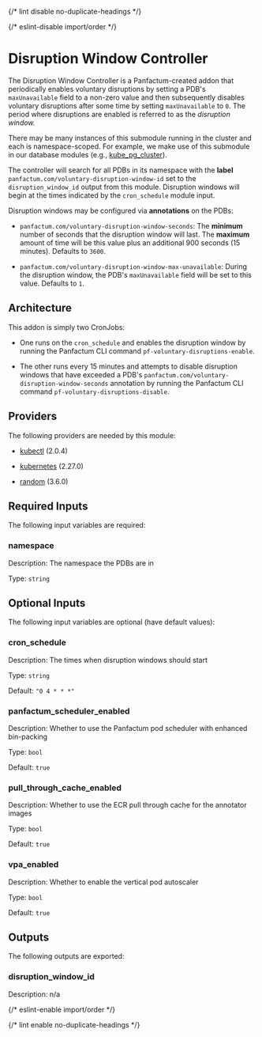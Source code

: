 
{/* lint disable no-duplicate-headings */}

{/* eslint-disable import/order */}
<ModuleHeader name="kube_disruption_window_controller" sourceHref="https://github.com/Panfactum/stack/tree/__PANFACTUM_VERSION_MAIN__/packages/infrastructure/kube_disruption_window_controller" status="stable" type="submodule"/>

# Disruption Window Controller

The Disruption Window Controller is a Panfactum-created addon that periodically enables voluntary disruptions
by setting a PDB's `maxUnavailable` field to a non-zero value and then subsequently disables voluntary
disruptions after some time by setting `maxUnavailable` to `0`. The period where disruptions are enabled is
referred to as the *disruption window.*

There may be many instances of this submodule running in the cluster and each is namespace-scoped. For example,
we make use of this submodule in our database modules (e.g., [kube\_pg\_cluster](/docs/main/reference/infrastructure-modules/submodule/kubernetes/kube\_pg\_cluster)).

The controller will search for all PDBs in its namespace with the **label** `panfactum.com/voluntary-disruption-window-id` set to the
`disruption_window_id` output from this module. Disruption windows will begin at the times indicated by the `cron_schedule` module input.

Disruption windows may be configured via **annotations** on the PDBs:

- `panfactum.com/voluntary-disruption-window-seconds`: The **minimum** number of seconds that the disruption window
will last. The **maximum** amount of time will be this value plus an additional 900 seconds (15 minutes). Defaults to `3600`.

- `panfactum.com/voluntary-disruption-window-max-unavailable`: During the disruption window, the PDB's `maxUnavailable` field
will be set to this value. Defaults to `1`.

## Architecture

This addon is simply two CronJobs:

- One runs on the `cron_schedule` and enables the disruption window by running
the Panfactum CLI command `pf-voluntary-disruptions-enable`.

- The other runs every 15 minutes and attempts to disable
disruption windows that have exceeded a PDB's `panfactum.com/voluntary-disruption-window-seconds` annotation by running the
Panfactum CLI command `pf-voluntary-disruptions-disable`.

## Providers

The following providers are needed by this module:

- [kubectl](https://registry.terraform.io/providers/alekc/kubectl/2.0.4/docs) (2.0.4)

- [kubernetes](https://registry.terraform.io/providers/hashicorp/kubernetes/2.27.0/docs) (2.27.0)

- [random](https://registry.terraform.io/providers/hashicorp/random/3.6.0/docs) (3.6.0)

## Required Inputs

The following input variables are required:

### namespace

Description: The namespace the PDBs are in

Type: `string`

## Optional Inputs

The following input variables are optional (have default values):

### cron\_schedule

Description: The times when disruption windows should start

Type: `string`

Default: `"0 4 * * *"`




### panfactum\_scheduler\_enabled

Description: Whether to use the Panfactum pod scheduler with enhanced bin-packing

Type: `bool`

Default: `true`





### pull\_through\_cache\_enabled

Description: Whether to use the ECR pull through cache for the annotator images

Type: `bool`

Default: `true`


### vpa\_enabled

Description: Whether to enable the vertical pod autoscaler

Type: `bool`

Default: `true`

## Outputs

The following outputs are exported:

### disruption\_window\_id

Description: n/a



{/* eslint-enable import/order */}

{/* lint enable no-duplicate-headings */}
